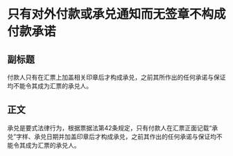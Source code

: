 # 只有对外付款或承兑通知而无签章不构成付款承诺
## 副标题
付款人只有在汇票上加盖相关印章后才构成承兑，之前其所作出的任何承诺与保证均不能令其成为汇票的承兑人。
## 正文
承兑是要式法律行为，根据票据法第42条规定，只有付款人在汇票正面记载“承兑”字样、承兑日期并加盖印章后才构成承兑，之前其作出的任何承诺与保证均不能令其成为汇票的承兑人。